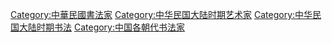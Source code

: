 [[Category:中華民國書法家‎|Category:中華民國書法家‎]]
[[Category:中华民国大陆时期艺术家|Category:中华民国大陆时期艺术家]]
[[Category:中华民国大陆时期书法|Category:中华民国大陆时期书法]]
[[Category:中国各朝代书法家|Category:中国各朝代书法家]]